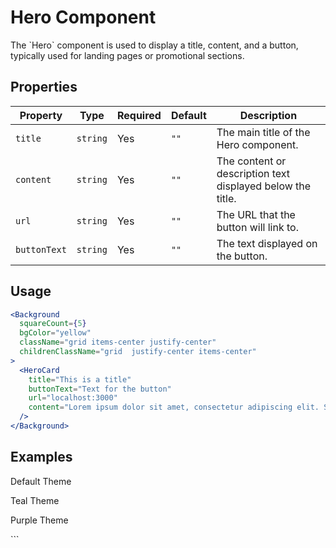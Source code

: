 
# Hero Component

<div className="component-guide text-white">
<p>The `Hero` component is used to display a title, content, and a button, typically used for landing pages or promotional sections.</p>

## Properties

| Property     | Type     | Required | Default | Description                                                |
| ------------ | -------- | -------- | ------- | ---------------------------------------------------------- |
| `title`      | `string` | Yes      | `""`    | The main title of the Hero component.                      |
| `content`    | `string` | Yes      | `""`    | The content or description text displayed below the title. |
| `url`        | `string` | Yes      | `""`    | The URL that the button will link to.                      |
| `buttonText` | `string` | Yes      | `""`    | The text displayed on the button.                          |

## Usage

```jsx title="Hero Component"
<Background
  squareCount={5}
  bgColor="yellow"
  className="grid items-center justify-center"
  childrenClassName="grid  justify-center items-center"
>
  <HeroCard
    title="This is a title"
    buttonText="Text for the button"
    url="localhost:3000"
    content="Lorem ipsum dolor sit amet, consectetur adipiscing elit. Sed do eiusmod tempor incididunt ut labore et dolore magna aliqua."
  />
</Background>
```

## Examples

<p>Default Theme</p>
<Background
  squareCount={5}
  bgColor="yellow"
  className="grid items-center justify-center py-8"
  childrenClassName="grid justify-center items-center h-full"
>
  <HeroCard
    title="This is a title"
    buttonText="Click Here"
    url="localhost:3000"
    content="Lorem ipsum dolor sit amet, consectetur adipiscing elit. Sed do eiusmod tempor incididunt ut labore et dolore magna aliqua."
  />
</Background>

<p>Teal Theme</p>
<Background
  squareCount={5}
  bgColor="teal"
  className="grid items-center justify-center py-8"
  childrenClassName="grid  justify-center items-center h-full"
>
  <HeroCard
    title="This is a title"
    buttonText="Click Here"
    url="localhost:3000"
    content="Lorem ipsum dolor sit amet, consectetur adipiscing elit. Sed do eiusmod tempor incididunt ut labore et dolore magna aliqua."
  />
</Background>

 <p>Purple Theme</p>
  <Background squareCount={5} bgColor="purple" className="grid items-center justify-center py-8" childrenClassName="grid  justify-center items-center h-full">
  <HeroCard title="This is a title" buttonText="Click Here" url="localhost:3000" content="Lorem ipsum dolor sit amet, consectetur adipiscing elit. Sed do eiusmod tempor incididunt ut labore et dolore magna aliqua." theme="purple" />
  </Background>
</div>
```
